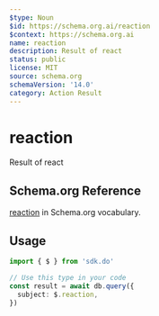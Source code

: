 ```yaml
---
$type: Noun
$id: https://schema.org.ai/reaction
$context: https://schema.org.ai
name: reaction
description: Result of react
status: public
license: MIT
source: schema.org
schemaVersion: '14.0'
category: Action Result
---
```


# reaction

Result of react

## Schema.org Reference

[reaction](https://schema.org/ReactAction) in Schema.org vocabulary.

## Usage

```typescript
import { $ } from 'sdk.do'

// Use this type in your code
const result = await db.query({
  subject: $.reaction,
})
```

